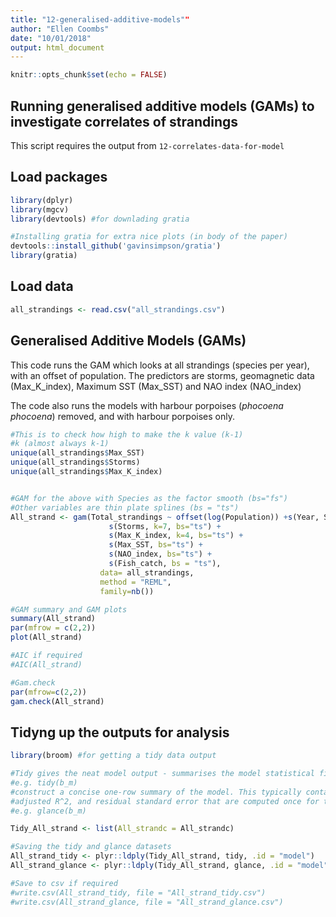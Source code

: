```yaml
---
title: "12-generalised-additive-models""
author: "Ellen Coombs"
date: "10/01/2018"
output: html_document
---
```


```r
knitr::opts_chunk$set(echo = FALSE)
```

## Running generalised additive models (GAMs) to investigate correlates of strandings
This script requires the output from `12-correlates-data-for-model`

## Load packages 
```r
library(dplyr)
library(mgcv)
library(devtools) #for downlading gratia 

#Installing gratia for extra nice plots (in body of the paper)
devtools::install_github('gavinsimpson/gratia')
library(gratia)
```

## Load data 
```r

all_strandings <- read.csv("all_strandings.csv")

```

## Generalised Additive Models (GAMs)
This code runs the GAM which looks at all strandings (species per year), with an offset of population. The predictors are storms, geomagnetic data (Max_K_index), Maximum SST (Max_SST) and NAO index (NAO_index)

The code also runs the models with harbour porpoises (_phocoena phocoena_) removed, and with harbour porpoises only. 
```r

#This is to check how high to make the k value (k-1)
#k (almost always k-1)
unique(all_strandings$Max_SST)
unique(all_strandings$Storms)
unique(all_strandings$Max_K_index)


#GAM for the above with Species as the factor smooth (bs="fs")
#Other variables are thin plate splines (bs = "ts") 
All_strand <- gam(Total_strandings ~ offset(log(Population)) +s(Year, Species, bs="fs") +
                      s(Storms, k=7, bs="ts") +
                      s(Max_K_index, k=4, bs="ts") +
                      s(Max_SST, bs="ts") +
                      s(NAO_index, bs="ts") + 
                      s(Fish_catch, bs = "ts"), 
                    data= all_strandings, 
                    method = "REML",
                    family=nb())

#GAM summary and GAM plots 
summary(All_strand)
par(mfrow = c(2,2))
plot(All_strand)

#AIC if required 
#AIC(All_strand)

#Gam.check
par(mfrow=c(2,2))
gam.check(All_strand)

```


## Tidyng up the outputs for analysis 
```r

library(broom) #for getting a tidy data output 

#Tidy gives the neat model output - summarises the model statistical findings 
#e.g. tidy(b_m)
#construct a concise one-row summary of the model. This typically contains values such as R^2, 
#adjusted R^2, and residual standard error that are computed once for the entire model.
#e.g. glance(b_m)

Tidy_All_strand <- list(All_strandc = All_strandc) 

#Saving the tidy and glance datasets 
All_strand_tidy <- plyr::ldply(Tidy_All_strand, tidy, .id = "model")
All_strand_glance <- plyr::ldply(Tidy_All_strand, glance, .id = "model")

#Save to csv if required 
#write.csv(All_strand_tidy, file = "All_strand_tidy.csv")
#write.csv(All_strand_glance, file = "All_strand_glance.csv")
```



